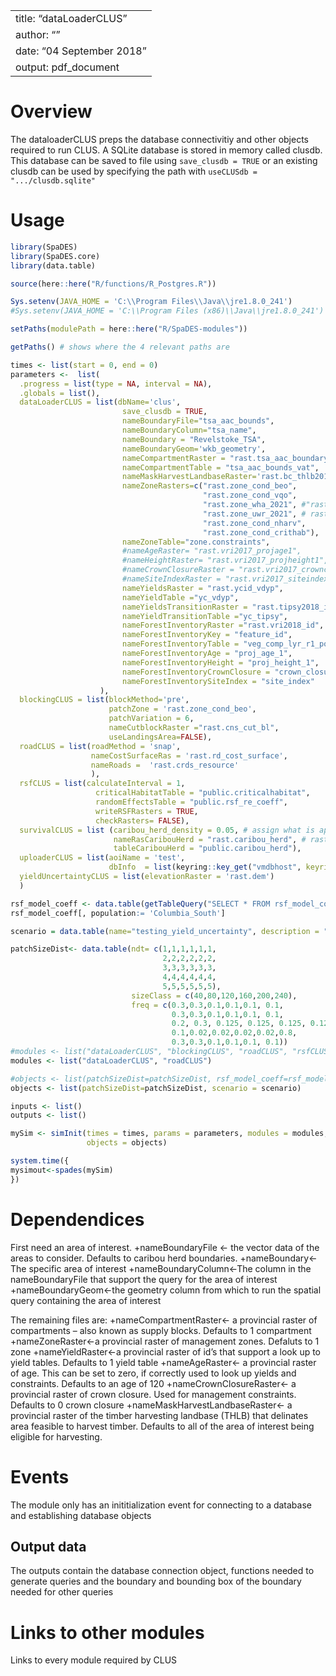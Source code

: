 <!--
Copyright 2020 Province of British Columbia
 
Licensed under the Apache License, Version 2.0 (the "License");
you may not use this file except in compliance with the License.
You may obtain a copy of the License at
 
http://www.apache.org/licenses/LICENSE-2.0
 
Unless required by applicable law or agreed to in writing, software distributed under the License is distributed on an "AS IS" BASIS,
WITHOUT WARRANTIES OR CONDITIONS OF ANY KIND, either express or implied.
See the License for the specific language governing permissions and limitations under the License.-->

---
title: "dataLoaderCLUS"
author: ""
date: "04 September 2018"
output: pdf_document
---

# Overview

The dataloaderCLUS preps the database connectivitiy and other objects required to run CLUS. A SQLite database is stored in memory called clusdb. This database can be saved to file using `save_clusdb = TRUE` or an existing clusdb can be used by specifying the path with `useCLUSdb = ".../clusdb.sqlite"`


# Usage

```r
library(SpaDES)
library(SpaDES.core)
library(data.table)

source(here::here("R/functions/R_Postgres.R"))

Sys.setenv(JAVA_HOME = 'C:\\Program Files\\Java\\jre1.8.0_241')
#Sys.setenv(JAVA_HOME = 'C:\\Program Files (x86)\\Java\\jre1.8.0_241') #throws an error if pointing to different version of java (i.e., 32 vs 64 bit)

setPaths(modulePath = here::here("R/SpaDES-modules"))

getPaths() # shows where the 4 relevant paths are

times <- list(start = 0, end = 0)
parameters <-  list(
  .progress = list(type = NA, interval = NA),
  .globals = list(),
  dataLoaderCLUS = list(dbName='clus',
                         save_clusdb = TRUE,
                         nameBoundaryFile="tsa_aac_bounds",
                         nameBoundaryColumn="tsa_name",
                         nameBoundary = "Revelstoke_TSA",
                         nameBoundaryGeom='wkb_geometry',
                         nameCompartmentRaster = "rast.tsa_aac_boundary",
                         nameCompartmentTable = "tsa_aac_bounds_vat",
                         nameMaskHarvestLandbaseRaster='rast.bc_thlb2018',
                         nameZoneRasters=c("rast.zone_cond_beo", 
                                           "rast.zone_cond_vqo",
                                           "rast.zone_wha_2021", #"rast.zone_cond_wha" 
                                           "rast.zone_uwr_2021", # rast.zone_cond_uwr
                                           "rast.zone_cond_nharv", 
                                           "rast.zone_cond_crithab"),
                         nameZoneTable="zone.constraints",
                         #nameAgeRaster= "rast.vri2017_projage1",
                         #nameHeightRaster= "rast.vri2017_projheight1",
                         #nameCrownClosureRaster = "rast.vri2017_crownclosure",
                         #nameSiteIndexRaster = "rast.vri2017_siteindex",
                         nameYieldsRaster = "rast.ycid_vdyp",
                         nameYieldTable ="yc_vdyp",
                         nameYieldsTransitionRaster = "rast.tipsy2018_id",
                         nameYieldTransitionTable ="yc_tipsy",
                         nameForestInventoryRaster ="rast.vri2018_id",
                         nameForestInventoryKey = "feature_id",
                         nameForestInventoryTable = "veg_comp_lyr_r1_poly2018",
                         nameForestInventoryAge = "proj_age_1",
                         nameForestInventoryHeight = "proj_height_1",
                         nameForestInventoryCrownClosure = "crown_closure",
                         nameForestInventorySiteIndex = "site_index"
                    ),
  blockingCLUS = list(blockMethod='pre', 
                      patchZone = 'rast.zone_cond_beo',
                      patchVariation = 6,
                      nameCutblockRaster ="rast.cns_cut_bl",
                      useLandingsArea=FALSE),
  roadCLUS = list(roadMethod = 'snap', 
                  nameCostSurfaceRas = 'rast.rd_cost_surface', 
                  nameRoads =  'rast.crds_resource'
                  ),
  rsfCLUS = list(calculateInterval = 1, 
                   criticalHabitatTable = "public.criticalhabitat",
                   randomEffectsTable = "public.rsf_re_coeff",
                   writeRSFRasters = TRUE,
                   checkRasters= FALSE),
  survivalCLUS = list (caribou_herd_density = 0.05, # assign what is appropriate for the herd
                       nameRasCaribouHerd = "rast.caribou_herd", # raster of herd boundaries
                       tableCaribouHerd = "public.caribou_herd"),
  uploaderCLUS = list(aoiName = 'test',
                      dbInfo  = list(keyring::key_get("vmdbhost", keyring="postgreSQL"), keyring::key_get("vmdbuser", keyring="postgreSQL"), keyring::key_get("vmdbpass", keyring="postgreSQL"),  keyring::key_get("vmdbname", keyring="postgreSQL"))),
  yieldUncertaintyCLUS = list(elevationRaster = 'rast.dem')
  )

rsf_model_coeff <- data.table(getTableQuery("SELECT * FROM rsf_model_coeff WHERE population = 'DU9' and  species = 'caribou' and season IN ('A')"))
rsf_model_coeff[, population:= 'Columbia_South']

scenario = data.table(name="testing_yield_uncertainty", description = "Simple flow")

patchSizeDist<- data.table(ndt= c(1,1,1,1,1,1,
                                  2,2,2,2,2,2,
                                  3,3,3,3,3,3,
                                  4,4,4,4,4,4,
                                  5,5,5,5,5,5), 
                           sizeClass = c(40,80,120,160,200,240), 
                           freq = c(0.3,0.3,0.1,0.1,0.1, 0.1,
                                    0.3,0.3,0.1,0.1,0.1, 0.1,
                                    0.2, 0.3, 0.125, 0.125, 0.125, 0.125,
                                    0.1,0.02,0.02,0.02,0.02,0.8,
                                    0.3,0.3,0.1,0.1,0.1, 0.1))
#modules <- list("dataLoaderCLUS", "blockingCLUS", "roadCLUS", "rsfCLUS", "survivalCLUS", "uploaderCLUS")
modules <- list("dataLoaderCLUS", "roadCLUS")

#objects <- list(patchSizeDist=patchSizeDist, rsf_model_coeff=rsf_model_coeff , scenario = scenario)
objects <- list(patchSizeDist=patchSizeDist, scenario = scenario)

inputs <- list()
outputs <- list()

mySim <- simInit(times = times, params = parameters, modules = modules,
                 objects = objects)

system.time({
mysimout<-spades(mySim)
})
```

# Dependendices

First need an area of interest.
+nameBoundaryFile <- the vector data of the areas to consider. Defaults to caribou herd boundaries.
+nameBoundary<-The specific area of interest
+nameBoundaryColumn<-The column in the nameBoundaryFile that support the query for the area of interest
+nameBoundaryGeom<-the geometry column from which to run the spatial query containing the area of interest

The remaining files are:
+nameCompartmentRaster<- a provincial raster of compartments -- also known as supply blocks. Defaults to 1 compartment
+nameZoneRaster<-a provincial raster of management zones. Defaluts to 1 zone
+nameYieldRaster<-a provincial raster of id's that support a look up to yield tables. Defaults to 1 yield table
+nameAgeRaster<- a provincial raster of age. This can be set to zero, if correctly used to look up yields and constraints. Defaults to an age of 120
+nameCrownClosureRaster<- a provincial raster of crown closure. Used for management constraints. Defaults to 0 crown closure
+nameMaskHarvestLandbaseRaster<- a provincial raster of the timber harvesting landbase (THLB) that delinates area feasible to harvest timber. Defaults to all of the area of interest being eligible for harvesting.

# Events

The module only has an inititialization event for connecting to a database and establishing database objects


## Output data

The outputs contain the database connection object, functions needed to generate queries and the boundary and bounding box of the boundary needed for other queries

# Links to other modules

Links to every module required by CLUS

